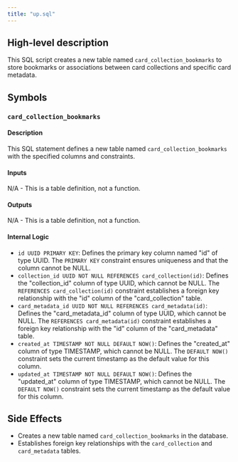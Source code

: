```yaml
---
title: "up.sql"
---
```


## High-level description
This SQL script creates a new table named `card_collection_bookmarks` to store bookmarks or associations between card collections and specific card metadata. 

## Symbols

### `card_collection_bookmarks`
#### Description
This SQL statement defines a new table named `card_collection_bookmarks` with the specified columns and constraints.

#### Inputs
N/A - This is a table definition, not a function.

#### Outputs
N/A - This is a table definition, not a function.

#### Internal Logic
- `id UUID PRIMARY KEY`: Defines the primary key column named "id" of type UUID. The `PRIMARY KEY` constraint ensures uniqueness and that the column cannot be NULL.
- `collection_id UUID NOT NULL REFERENCES card_collection(id)`: Defines the "collection_id" column of type UUID, which cannot be NULL. The `REFERENCES card_collection(id)` constraint establishes a foreign key relationship with the "id" column of the "card_collection" table.
- `card_metadata_id UUID NOT NULL REFERENCES card_metadata(id)`: Defines the "card_metadata_id" column of type UUID, which cannot be NULL. The `REFERENCES card_metadata(id)` constraint establishes a foreign key relationship with the "id" column of the "card_metadata" table.
- `created_at TIMESTAMP NOT NULL DEFAULT NOW()`: Defines the "created_at" column of type TIMESTAMP, which cannot be NULL. The `DEFAULT NOW()` constraint sets the current timestamp as the default value for this column.
- `updated_at TIMESTAMP NOT NULL DEFAULT NOW()`: Defines the "updated_at" column of type TIMESTAMP, which cannot be NULL. The `DEFAULT NOW()` constraint sets the current timestamp as the default value for this column.

## Side Effects
- Creates a new table named `card_collection_bookmarks` in the database.
- Establishes foreign key relationships with the `card_collection` and `card_metadata` tables. 
